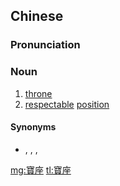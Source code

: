 {{also|宝座}}
==Chinese==
{{zh-forms|s=宝座}}

===Pronunciation===
{{zh-pron
|m=bǎozuò
|c=bou2 zo6
|h=pfs=pó-chho
|mn=xm,zz,tw:pó-chō/qz:pó-chǒ
|cat=n
}}

===Noun===
{{zh-noun}}

# [[throne]]
# [[respectable]] [[position]]

====Synonyms====
* {{sense|throne}} {{zh-l|皇位}}, {{zh-l|王位}}, {{zh-l|王座}}, {{zh-l|御座}}

[[mg:寶座]]
[[tl:寶座]]